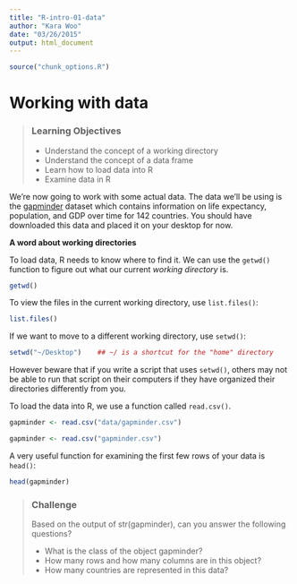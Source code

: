 ```yaml
---
title: "R-intro-01-data"
author: "Kara Woo"
date: "03/26/2015"
output: html_document
---
```


```r
source("chunk_options.R")
```

# Working with data

> ### Learning Objectives {.objectives}
>
> * Understand the concept of a working directory
> * Understand the concept of a data frame
> * Learn how to load data into R
> * Examine data in R

We're now going to work with some actual data. The data we'll be using is the
[gapminder](https://github.com/jennybc/gapminder) dataset which contains
information on life expectancy, population, and GDP over time for 142 countries.
You should have downloaded this data and placed it on your desktop for now.

**A word about working directories**

To load data, R needs to know where to find it. We can use the `getwd()`
function to figure out what our current *working directory* is.

```r
getwd()
```

To view the files in the current working directory, use `list.files()`:

```r
list.files()
```

If we want to move to a different working directory, use `setwd()`:
```r
setwd("~/Desktop")    ## ~/ is a shortcut for the "home" directory
```

However beware that if you write a script that uses `setwd()`, others may not be 
able to run that script on their computers if they have organized their 
directories differently from you.

To load the data into R, we use a function called `read.csv()`.

```r
gapminder <- read.csv("data/gapminder.csv")
```

```r
gapminder <- read.csv("gapminder.csv")
```

A very useful function for examining the first few rows of your data is 
`head()`:

```r
head(gapminder)
```

> ### Challenge {.challenge}
>
> Based on the output of str(gapminder), can you answer the following questions?
>
> * What is the class of the object gapminder?
> * How many rows and how many columns are in this object?
> * How many countries are represented in this data?
